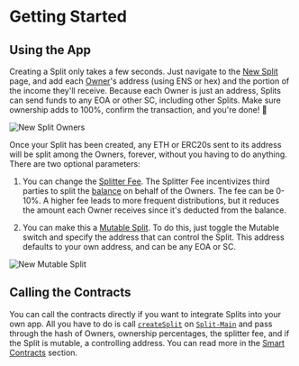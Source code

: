 
# Getting Started

## Using the App

Creating a Split only takes a few seconds. Just navigate to the
[New Split](https://app.0xsplits.xyz/split/) page, and add each
[Owner](/core-concepts#owner)'s address (using ENS or hex) and the portion of
the income they'll receive. Because each Owner is just an address, Splits can
send funds to any EOA or other SC, including other Splits. Make sure ownership
adds to 100%, confirm the transaction, and you're done! 🎉

<Bleed>![New Split Owners](/new-split-owners.png)</Bleed>

Once your Split has been created, any ETH or ERC20s sent to its address will be
split among the Owners, forever, without you having to do anything. There are
two optional parameters:

1. You can change the [Splitter Fee](/core-concepts#splitter-fee). The Splitter
   Fee incentivizes third parties to split the [balance](/core-concepts#balance)
   on behalf of the Owners. The fee can be 0-10%. A higher fee leads to more
   frequent distributions, but it reduces the amount each Owner receives since
   it's deducted from the balance.

2. You can make this a [Mutable Split](/core-concepts#mutable-split). To do
   this, just toggle the Mutable switch and specify the address that can control
   the Split. This address defaults to your own address, and can be any EOA or
   SC.

<Bleed>![New Mutable Split](/new-split-mutable.png)</Bleed>

## Calling the Contracts

You can call the contracts directly if you want to integrate Splits into your
own app. All you have to do is call
[`createSplit`](/smart-contracts#createsplit) on
[`Split-Main`](/smart-contracts#splitmain) and pass through the hash of Owners,
ownership percentages, the splitter fee, and if the Split is mutable, a
controlling address. You can read more in the
[Smart Contracts](/smart-contracts) section.
